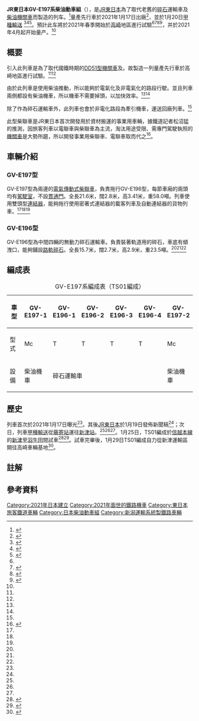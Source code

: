 {{Infobox train
|車輛名稱 = JR東日本GV-E197系柴油動車組
|公司色 = #0C8C11
|標題色 = 
|圖像 = File:GV-E197 TS01.jpg
|pxl = 
|圖像替代文字 = 
|圖像說明 = GV-E197形（柴油機車）
|圖像2 = File:GV-E196-4.jpg
|pxl2 = 
|圖像替代文字2 = 
|圖像說明2 = GV-E196形（碎石輸送貨車）
|unit = 
|類型 = 碎石輸送用電氣式柴油車
|型號 = 
|技術平台 = 
|原產國 = {{JAP}}
|外形設計 = 
|内部設計 = 
|製造 = [[新潟運輸系統|新潟運輸系統]]
|組裝 = 
|訂單編號 = 
|產量 = 1列6輛編成（量產先行車）
|車輛總數 = GV-E197形：2輛<br>GV-E196形：4輛
|車輛編號 = 
|製造年份 = 2021年
|投產年份 = 
|停產年份 = 
|投入服務 = 2021年春
|退出服務 = 
|報廢 = 
|用戶 = [[東日本旅客鐵道|東日本旅客鐵道]]
|路線 = 
|車輛基地 = {{link-ja|高崎車輛基地|高崎車両センター}}
|暱稱 = 
|列車編組 = 6輛編成
|UIC軸式 = 
|ARR軸式 = 
|編組長度 = 
|車輛長度 = GV-E197形：21600 mm<br>GV-E196形：15700
|車輛寬度 = GV-E197形：2800 mm<br>GV-E196形：2700
|車輛高度 = GV-E197形：3410 mm<br>GV-E196形：2900
|地板高度 = 
|月台高度 = 
|車輛重量 = GV-E197形：58.0 t<br>GV-E196形：23.5
|編組總重量 = 
|軸重 = 
|軸距 = 
|軌距 = 1067
|輪徑 = 
|最小曲線半徑 = 
|轉向架 = 
|車體物料 = 不鏽鋼
|車門 = 
|載客量 = 
|編組載客量 = 
|營運最高速度 = 
|設計最高速度 = 100
|試驗最高速度 =
|持續速度 = 
|起動加速度 = 
|常用減速度 = 
|緊急減速度 = 
|牽引力 = 
|電化方式 = 
|受流方式 = 
|發動機 = 
|發動機功率 = 
|燃油量 = 
|傳動方式 = 
|牽引發電機 = 
|牽引電動機 = 
|電動機輸出 = 
|編組輸出 = 
|齒輪比 = 
|控制裝置 = 
|驅動裝置 = 
|連接器 = 
|制動方式 = 
|制動功率 = 
|保安裝置 = [[自動列車停止裝置|ATS-P]]、[[自動列車停止裝置|ATS-Ps]]
|備註 = 
|全寬備註 = 
|取代了 = *[[日本國鐵DD51型柴油機車|日本國鐵DD51型柴油機車]]
*{{link-ja|日本國鐵HoKi 800型貨車|国鉄ホキ800形貨車}}
}}
'''JR東日本GV-E197系柴油動車組'''（{{Lang-ja|JR東日本GV-E197系気動車}}），是[[JR東日本|JR東日本]]為了取代老舊的[[碎石|碎石]]運輸車及[[柴油機車|柴油機關車]]而製造的列车。<ref name=":0">{{Cite web|title=新型砕石輸送気動車および事業用電車の投入について|url=https://www.jreast.co.jp/press/2020/20210119_ho01.pdf|accessdate=|author=|date=2021-01-19|format=PDF|publisher=東日本旅客鉄道|language=ja|archive-date=2021-01-19|archive-url=https://web.archive.org/web/20210119061529/https://www.jreast.co.jp/press/2020/20210119_ho01.pdf|dead-url=no}}</ref>量產先行車於2021年1月17日出廠<ref name=":1">{{Cite web|title=【機関車全廃】新型事業用気動車GV-E197系が登場バラスト輸送目的でホキを置き換え|url=https://japan-railway.com/gv-e197-ts01/|accessdate=|author=|date=2021-01-17|format=|publisher=Japan-railway.com|language=ja|archive-date=2021-02-04|archive-url=https://web.archive.org/web/20210204011934/https://japan-railway.com/gv-e197-ts01/|dead-url=no}}</ref>，並於1月20日[[車輛輸送|甲種輸送]]<!-- 到哪里？ --><ref name=":5">{{Cite web|title=GV-E197系が甲種輸送される|url=https://railf.jp/news/2021/01/21/130000.html|accessdate=|author=鷲澤 拓弥|date=2021-01-21|format=|work=鉄道ファン|publisher=|language=ja|archive-date=2021-01-28|archive-url=https://web.archive.org/web/20210128031255/https://railf.jp/news/2021/01/21/130000.html|dead-url=no}}</ref><ref name=":6">{{Cite web|title=新型車両 GV-E197系が甲種輸送がされる！|url=https://www.youtube.com/watch?v=3ePoDv4_svQ|accessdate=|author=わっしー。|date=2021-01-21|format=YouTube|work=|publisher=|language=ja|archive-date=2021-01-21|archive-url=https://web.archive.org/web/20210121134906/https://www.youtube.com/watch?v=3ePoDv4_svQ|dead-url=no}}</ref><ref name=":7">{{Cite web|title=新型砕石輸送気動車！GV-E197系 甲種輸送|url=https://www.youtube.com/watch?v=AvHX65K22Sc|accessdate=|author=Rail＆Contrail/れいこん|date=2021-01-20|format=YouTube|work=|publisher=|language=ja|archive-date=2021-05-06|archive-url=https://web.archive.org/web/20210506224710/https://www.youtube.com/watch?v=AvHX65K22Sc}}</ref>。預計此车將於2021年春季開始於[[高崎市|高崎]]地區進行試驗<ref name=":0" /><ref name=":2">{{Cite web|title=JR東日本、新型砕石輸送気動車GV-E197系・事業用電車E493系投入へ|url=https://tetsudo-shimbun.com/headline/entry-2988.html?fbclid=IwAR1GR4ua9WQPvIUZ4kIzCBeruSqdOt5rWr5WEOdcNzINfrzeXX-kUq-wbUQ|accessdate=|author=|date=2020-01-19|format=|publisher=鉄道新聞|language=ja}}</ref><ref name=":4">{{Cite web|title=EF64 DD51…国鉄機関車の引退加速か 砕石輸送車GV-E197系 けん引車E493系 投入 JR東|url=https://trafficnews.jp/post/103833?fbclid=IwAR0aLPYsedw4Jsw_xaHQS2icVeEp9LCu67ohVgRCy86-vlPvYYtpWakkxTg|accessdate=|author=|date=2021-01-19|format=|work=|publisher=乗りものニュース|language=ja}}</ref><ref name=":3">{{Cite web|title=JR東、GV-E197系とE493系を2021年春以降に投入 新型砕石輸送気動車と事業用電車|url=https://tetsudo-ch.com/11112944.html?fbclid=IwAR0AVKSHHk_vYlPfN1qR7yZzMOYO9YufHHFUiXHPCW44BCaEsLQGJ1HTqwo|accessdate=|author=|date=2021-01-19|last=|format=|work=|publisher=鉄道チャンネル|language=ja}}</ref>，并於2021年4月起开始量产。<ref name=":1" />

==概要==
引入此列車是為了取代國鐵時期的[[日本國鐵DD51型柴油機車|DD51型機關車]]及{{link-ja|日本國鐵HoKi 800型貨車|国鉄ホキ800形貨車|舊型碎石運輸車}}。故製造一列量產先行車於高崎地區進行試驗。<ref name=":3" /><ref name=":2" />

由於此列車是使用柴油推動，所以能夠於電氣化及非電氣化的路段行駛。並且列車兩側都設有柴油機車，所以機車不需要掉頭，以加快效率。<ref name=":3" /><ref name=":2" />

除了作為碎石運輸車外，此列車也會於非電化路段為牽引機車，運送回廠列車。<ref name=":0" />

此型柴聯車是JR東日本首次開發用於資材搬運的事業用車輛{{notetag|1=鐵軌運輸用車輛[[JR東海KiYa97系柴油動車組|KiYa E195系]]為[[JR東海|JR東海]]開發車輛之改良型號}}，據鐵道記者松沼猛的推測，因旅客列車以電聯車與柴聯車為主流，淘汰用途受限、需專門駕駛執照的[[機關車|機關車]]是大勢所趨，所以開發事業用柴聯車、電聯車取而代之<ref>{{Cite web|url=https://toyokeizai.net/articles/-/407773|author=松沼 猛|title=客を乗せない｢事業用車両｣に訪れた大変革時代 「機関車と貨車」から電車・気動車に置き換えへ|website=東洋経済オンライン|date=2021-01-31|accessdate=2021-07-03|archive-date=2022-01-24|archive-url=https://web.archive.org/web/20220124120120/https://toyokeizai.net/articles/-/407773}}</ref>。

==車輛介紹==
===GV-E197型===
GV-E197型為兩邊的[[柴聯車|電氣傳動式柴聯車]]，負責拖行GV-E196型，每節車廂的兩頭均有[[駕駛室|駕駛室]]，不設[[貫通門|貫通門]]。全長21.6米，闊2.8米，高3.41米，重58.0噸。列車使用雙頭型[[車勾|連結器]]，能夠拖行使用密著式連結器的載客列車及自動連結器的貨物列車。<ref name=":0" /><ref name=":2" /><ref name=":4" />

===GV-E196型===
GV-E196型為中間四輛的無動力碎石運輸車。負責裝著軌道用的碎石，車底有傾洩口，能夠鋪設[[道碴|路軌碎石]]。全長15.7米，闊2.7米，高2.9米，重23.5噸。<ref name=":0" /><ref name=":2" /><ref name=":4" />

==編成表==
{| class="wikitable" style="text-align:center; font-size:100%; margin:1em 0em 2em 2em;"
|- style="border-bottom:solid 3px #0C8C11;"
|+ GV-E197系編成表（TS01編成）
! style="width:3em;"|車型 
| style="width:6em;"|GV-E197-1
| style="width:6em;"|GV-E196-1
| style="width:6em;"|GV-E196-2
| style="width:6em;"|GV-E196-3
| style="width:6em;"|GV-E196-4
| style="width:6em;"|GV-E197-2
|- 
! 型式
| Mc || T || T || T || T || Mc
|-
! 設備
| 柴油機車 || colspan="4"| 碎石運輸車 || 柴油機車
|}

==歷史==
列車首次於2021年1月17日曝光<ref name=":1" />。其後[[JR東日本|JR東日本]]於1月19日發佈新聞稿<ref name=":0" />；次日，列車[[車輛輸送|甲種輸送]]從[[藤寄站|藤寄站]]運往[[新津站_(日本)|新津站]]。<ref name=":5" /><ref name=":6" /><ref name=":7" />。1月25日，TS01編成於[[信越本線|信越本線]]的[[新津站_(日本)|新津]]至[[羽生田站|羽生田]]間試車<ref>{{Cite web|title=【ホキ置き換え】GV-E197系が信越本線で公式試運転|url=https://japan-railway.com/gve197-official-test/|accessdate=|author=|date=2021-01-25|format=|publisher=Japan-Railway.com|language=ja|archive-date=2021-01-31|archive-url=https://web.archive.org/web/20210131051914/https://japan-railway.com/gve197-official-test/|dead-url=no}}</ref><ref>{{Cite web|title=【JR東】GV-E197系タカTS01編成試運転|url=https://2nd-train.net/topics/amp/31187/|accessdate=|author=|date=2021-01-25|format=|publisher=2nd-train|language=ja|archive-date=2021-01-30|archive-url=https://web.archive.org/web/20210130131557/https://2nd-train.net/topics/amp/31187/|dead-url=no}}</ref>。試車完畢後，1月29日TS01編成自力從新津運輸區開往高崎車輛基地<ref>{{Cite web|title=GV-E197系が高崎車両センターへ回送される|url=https://railf.jp/news/2021/01/30/210000.html|accessdate=|author=鷲澤 拓弥|date=2021-01-30|format=|work=|publisher=鉄道ファン|language=ja|archive-date=2021-02-04|archive-url=https://web.archive.org/web/20210204085206/https://railf.jp/news/2021/01/30/210000.html|dead-url=no}}</ref>。

==註解==
{{notefoot}}

==參考資料==
{{Commonscat|JR East GV-E197}}
{{reflist}}
{{JR東日本的車輛}}
{{Portal bar|日本|鐵路|城市軌道交通|日本鐵路}}
[[Category:2021年日本建立|Category:2021年日本建立]]
[[Category:2021年面世的鐵路機車|Category:2021年面世的鐵路機車]]
[[Category:東日本旅客鐵道車輛|Category:東日本旅客鐵道車輛]]
[[Category:日本柴油動車組|Category:日本柴油動車組]]
[[Category:新潟運輸系統製鐵路車輛|Category:新潟運輸系統製鐵路車輛]]